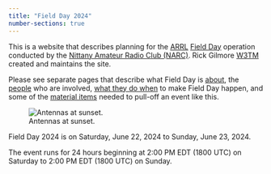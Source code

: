 ```yaml
---
title: "Field Day 2024"
number-sections: true
---
```


This is a website that describes planning for the [ARRL](https://arrl.org) [Field Day](http://www.arrl.org/field-day) operation conducted by the [Nittany Amateur Radio Club (NARC)](https://nittany-arc.net).
Rick Gilmore [W3TM](people.qmd#W3TM) created and maintains the site.

Please see separate pages that describe what Field Day is [about](about.qmd), the [people](people.qmd) who are involved, [what they do when](calendar.qmd) to make Field Day happen, and some of the [material items](things.qmd) needed to pull-off an event like this.

![Antennas at sunset.](include/img/field-day-sunset-antenna-640-480.jpg){fig-align="center"}

::: {.callout-note}
Field Day 2024 is on Saturday, June 22, 2024 to Sunday, June 23, 2024. 

The event runs for 24 hours beginning at 2:00 PM EDT (1800 UTC) on Saturday to 2:00 PM EDT (1800 UTC) on Sunday.
:::

